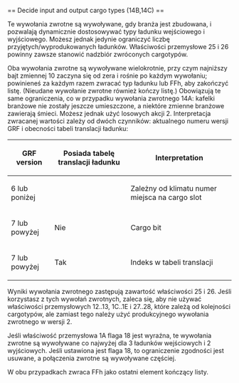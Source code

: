 <noinclude>{{pl/Development/NewGRF/inne strony|en=newgrf-specs.tt-wiki.net/wiki/Callback:_Decide_input_and_output_cargo_types|pl=pl/Development/NewGRF/NFO Specs/Callback/Decide input and output cargo types}}
</noinclude>== Decide input and output cargo types (14B,14C) ==
{{pl/Development/NewGRF/ottdp|0.6|2.6|ottdrev=r11177|ttdprev=r1718}}

Te wywołania zwrotne są wywoływane, gdy branża jest zbudowana, i pozwalają dynamicznie dostosowywać typy ładunku wejściowego i wyjściowego.
Możesz jednak jedynie ograniczyć liczbę przyjętych/wyprodukowanych ładunków. Właściwości przemysłowe 25 i 26 powinny zawsze stanowić nadzbiór zwróconych cargotypów.

Oba wywołania zwrotne są wywoływane wielokrotnie, przy czym najniższy bajt zmiennej 10 zaczyna się od zera i rośnie po każdym wywołaniu; powinieneś za każdym razem zwracać typ ładunku lub FFh, aby zakończyć listę. (Nieudane wywołanie zwrotne również kończy listę.) Obowiązują te same ograniczenia, co w przypadku wywołania zwrotnego 14A: kafelki branżowe nie zostały jeszcze umieszczone, a niektóre zmienne branżowe zawierają śmieci. Możesz jednak użyć losowych akcji 2. Interpretacja zwracanej wartości zależy od dwóch czynników: aktualnego numeru wersji GRF i obecności tabeli translacji ładunku:

{| 
|-
!GRF version!!Posiada tabelę translacji ładunku!!Interpretation
|-
|6 lub poniżej|| ||Zależny od klimatu numer miejsca na cargo slot 
|-
|7 lub powyżej||Nie||Cargo bit
|-
|7 lub powyżej||Tak||Indeks w tabeli translacji
|}

Wyniki wywołania zwrotnego zastępują zawartość właściwości 25 i 26.
Jeśli korzystasz z tych wywołań zwrotnych, zaleca się, aby nie używać właściwości przemysłowych 12..13, 1C..1E i 27..28, które zależą od kolejności cargotypów, ale zamiast tego należy użyć produkcyjnego wywołania zwrotnego w wersji 2.

{{pl/Development/NewGRF/ottdp|1.9|no|ottdrev=e66cec8f}} Jeśli właściwość przemysłowa 1A flaga 18 jest wyraźna, te wywołania zwrotne są wywoływane co najwyżej dla 3 ładunków wejściowych i 2 wyjściowych.
Jeśli ustawiona jest flaga 18, to ograniczenie zgodności jest usuwane, a połączenia zwrotne są wywoływane częściej.

W obu przypadkach zwraca FFh jako ostatni element kończący listy.

<!--[[Category:Callbacks]]-->